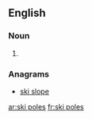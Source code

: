 ==English==

===Noun===
{{head|en|head=[[ski]] [[poles]]}}
# {{plural of|ski pole}}

===Anagrams===
* [[ski slope#English|ski slope]]

[[ar:ski poles]]
[[fr:ski poles]]